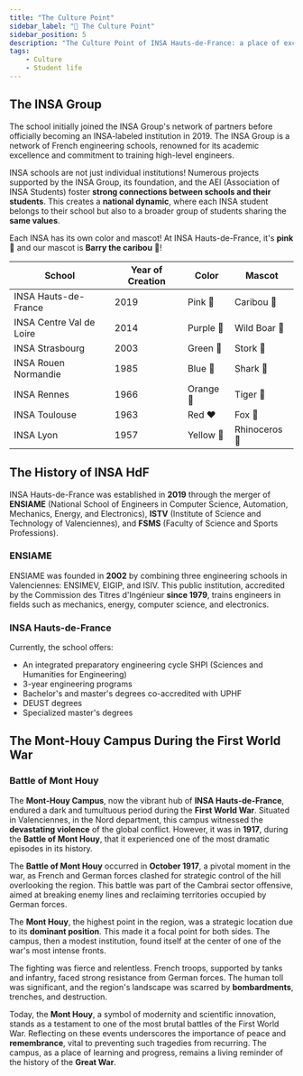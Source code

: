 ```yaml
---
title: "The Culture Point"
sidebar_label: "🧠 The Culture Point"
sidebar_position: 5
description: "The Culture Point of INSA Hauts-de-France: a place of exchange and cultural discovery for students."
tags:
    - Culture
    - Student life
---
```


## The INSA Group

The school initially joined the INSA Group's network of partners before officially becoming an INSA-labeled institution in 2019. The INSA Group is a network of French engineering schools, renowned for its academic excellence and commitment to training high-level engineers.

INSA schools are not just individual institutions! Numerous projects supported by the INSA Group, its foundation, and the AEI (Association of INSA Students) foster **strong connections between schools and their students**. This creates a **national dynamic**, where each INSA student belongs to their school but also to a broader group of students sharing the **same values**.

Each INSA has its own color and mascot! At INSA Hauts-de-France, it's **pink** 🩷 and our mascot is **Barry the caribou** 🫎!

| School                   | Year of Creation | Color     | Mascot        |
| ------------------------ | ---------------- | --------- | ------------- |
| INSA Hauts-de-France     | 2019             | Pink 🩷    | Caribou 🫎     |
| INSA Centre Val de Loire | 2014             | Purple 💜 | Wild Boar 🐗  |
| INSA Strasbourg          | 2003             | Green 💚  | Stork 🪿       |
| INSA Rouen Normandie     | 1985             | Blue 💙   | Shark 🦈      |
| INSA Rennes              | 1966             | Orange 🧡 | Tiger 🐯      |
| INSA Toulouse            | 1963             | Red ❤️    | Fox 🦊        |
| INSA Lyon                | 1957             | Yellow 💛 | Rhinoceros 🦏 |

## The History of INSA HdF

INSA Hauts-de-France was established in **2019** through the merger of **ENSIAME** (National School of Engineers in Computer Science, Automation, Mechanics, Energy, and Electronics), **ISTV** (Institute of Science and Technology of Valenciennes), and **FSMS** (Faculty of Science and Sports Professions).

### ENSIAME

ENSIAME was founded in **2002** by combining three engineering schools in Valenciennes: ENSIMEV, EIGIP, and ISIV. This public institution, accredited by the Commission des Titres d'Ingénieur **since 1979**, trains engineers in fields such as mechanics, energy, computer science, and electronics.

### INSA Hauts-de-France

Currently, the school offers:

- An integrated preparatory engineering cycle SHPI (Sciences and Humanities for Engineering)
- 3-year engineering programs
- Bachelor's and master's degrees co-accredited with UPHF
- DEUST degrees
- Specialized master's degrees

## The Mont-Houy Campus During the First World War

### Battle of Mont Houy

The **Mont-Houy Campus**, now the vibrant hub of **INSA Hauts-de-France**, endured a dark and tumultuous period during the **First World War**. Situated in Valenciennes, in the Nord department, this campus witnessed the **devastating violence** of the global conflict. However, it was in **1917**, during the **Battle of Mont Houy**, that it experienced one of the most dramatic episodes in its history.

The **Battle of Mont Houy** occurred in **October 1917**, a pivotal moment in the war, as French and German forces clashed for strategic control of the hill overlooking the region. This battle was part of the Cambrai sector offensive, aimed at breaking enemy lines and reclaiming territories occupied by German forces.

The **Mont Houy**, the highest point in the region, was a strategic location due to its **dominant position**. This made it a focal point for both sides. The campus, then a modest institution, found itself at the center of one of the war's most intense fronts.

The fighting was fierce and relentless. French troops, supported by tanks and infantry, faced strong resistance from German forces. The human toll was significant, and the region's landscape was scarred by **bombardments**, trenches, and destruction.

Today, the **Mont Houy**, a symbol of modernity and scientific innovation, stands as a testament to one of the most brutal battles of the First World War. Reflecting on these events underscores the importance of peace and **remembrance**, vital to preventing such tragedies from recurring. The campus, as a place of learning and progress, remains a living reminder of the history of the **Great War**.
